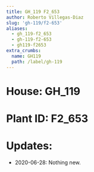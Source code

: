 ```yaml
---
title: GH_119 F2_653
author: Roberto Villegas-Diaz
slug: 'gh-119/f2-653'
aliases:
  - gh_119-f2_653
  - gh-119-f2-653
  - gh119-f2653
extra_crumbs:
  name: GH119
  path: /label/gh-119
---
```


# **House**: GH_119
# **Plant ID**: F2_653
# **Updates**: 
 - 2020-06-28: Nothing new.
